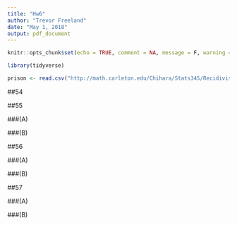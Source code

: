 ```yaml
---
title: "Hw6"
author: "Trevor Freeland"
date: "May 1, 2018"
output: pdf_document
---
```


```r
knitr::opts_chunk$set(echo = TRUE, comment = NA, message = F, warning = F)
```

```r
library(tidyverse)
```

```r
prison <- read.csv("http://math.carleton.edu/Chihara/Stats345/Recidivism.csv")
```

##54

##55

###(A)

###(B)

##56

###(A)

###(B)

##57

###(A)

###(B)